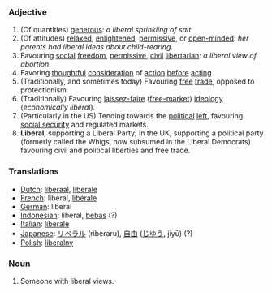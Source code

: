 === Adjective ===

# (Of quantities) [[generous]]: ''a liberal sprinkling of salt''.
# (Of attitudes) [[relaxed]], [[enlightened]], [[permissive]], or [[open-minded]]: ''her parents had liberal ideas about child-rearing''. 
# Favouring [[social]] [[freedom]], [[permissive]], [[civil]] [[libertarian]]: ''a liberal view of abortion''.
# Favoring [[thoughtful]] [[consideration]] of [[action]] [[before]] [[acting]].
# (Traditionally, and sometimes today) Favouring [[free]] [[trade]], opposed to protectionism.
# (Traditionally) Favouring [[laissez-faire]] ([[free-market]]) [[ideology]] (''economically liberal'').
# (Particularly in the US) Tending towards the [[political]] [[left]], favouring [[social security]] and regulated markets.
# '''Liberal''', supporting a Liberal Party; in the UK, supporting a political party (formerly called the Whigs, now subsumed in the Liberal Democrats) favouring civil and political liberties and free trade.

=== Translations ===
*[[Dutch]]: [[liberaal]], [[liberale]]
*[[French]]: libéral, [[libérale]]
*[[German]]: liberal
*[[Indonesian]]: liberal, [[bebas]] (?)
*[[Italian]]: [[liberale]]
*[[Japanese]]: [[リベラル]] (riberaru), [[自由]] ([[じゆう]], jiyū) (?)
*[[Polish]]: [[liberalny]]

=== Noun ===

# Someone with liberal views.